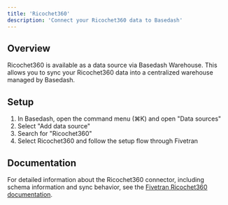 ```yaml
---
title: 'Ricochet360'
description: 'Connect your Ricochet360 data to Basedash'
---
```


## Overview

Ricochet360 is available as a data source via Basedash Warehouse. This allows you to sync your Ricochet360 data into a centralized warehouse managed by Basedash.

## Setup

1. In Basedash, open the command menu (⌘K) and open "Data sources"
2. Select "Add data source"
3. Search for "Ricochet360"
4. Select Ricochet360 and follow the setup flow through Fivetran

## Documentation

For detailed information about the Ricochet360 connector, including schema information and sync behavior, see the [Fivetran Ricochet360 documentation](https://fivetran.com/docs/connectors/applications/ricochet360).
